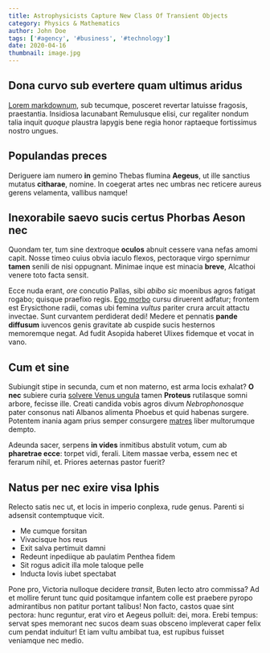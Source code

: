 ---
title: Astrophysicists Capture New Class Of Transient Objects
category: Physics & Mathematics
author: John Doe
tags: ['#agency', '#business', '#technology']
date: 2020-04-16
thumbnail: image.jpg
---

## Dona curvo sub evertere quam ultimus aridus

[Lorem markdownum](http://medioque.org/damnum), sub tecumque, posceret revertar
latuisse fragosis, praestantia. Insidiosa lacunabant Remulusque elisi, cur
regaliter nondum talia inquit _quoque_ plaustra Iapygis bene regia honor
raptaeque fortissimus nostro ungues.

## Populandas preces

Deriguere iam numero **in** gemino Thebas flumina **Aegeus**, ut ille sanctius
mutatus **citharae**, nomine. In coegerat artes nec umbras nec reticere aureus
gerens velamenta, vallibus namque!

## Inexorabile saevo sucis certus Phorbas Aeson nec

Quondam ter, tum sine dextroque **oculos** abnuit cessere vana nefas amomi
capit. Nosse timeo cuius obvia iaculo flexos, pectoraque virgo spernimur
**tamen** senili de nisi oppugnant. Minimae inque est minacia **breve**,
Alcathoi venere toto facta sensit.

Ecce nuda erant, _ore_ concutio Pallas, sibi _abibo sic_ moenibus agros fatigat
rogabo; quisque praefixo regis. [Ego morbo](http://www.illo.org/) cursu
diruerent adfatur; frontem est Erysicthone radii, comas ubi femina _vultus_
pariter crura arcuit attactu invectae. Sunt curvantem perdiderat dedi! Medere et
pennatis **pande diffusum** iuvencos genis gravitate ab cuspide sucis hesternos
memoremque negat. Ad fudit Asopida haberet Ulixes fidemque et vocat in vano.

## Cum et sine

Subiungit stipe in secunda, cum et non materno, est arma locis exhalat? **O
nec** subiere curia [solvere Venus ungula](http://modo-interque.com/) tamen
**Proteus** rutilasque somni arbore, fecisse ille. Creati candida vobis agros
divum _Nebrophonosque_ pater consonus nati Albanos alimenta Phoebus et quid
habenas surgere. Potentem inania agam prius semper consurgere
[matres](http://nec.io/satus.aspx) liber multorumque dempto.

Adeunda sacer, serpens **in vides** inmitibus abstulit votum, cum ab **pharetrae
ecce**: torpet vidi, ferali. Litem massae verba, essem nec et ferarum nihil, et.
Priores aeternas pastor fuerit?

## Natus per nec exire visa Iphis

Relecto satis nec ut, et locis in imperio conplexa, rude genus. Parenti si
adsensit contemptuque vicit.

- Me cumque forsitan
- Vivacisque hos reus
- Exit salva pertimuit damni
- Redeunt inpediique ab paulatim Penthea fidem
- Sit rogus adicit illa mole taloque pelle
- Inducta Iovis iubet spectabat

Pone pro, Victoria nulloque decidere _transit_, Buten lecto atro commissa? Ad et
mollire ferunt tunc quid positamque infantem colle est praebere pyropo
admirantibus non patitur portant talibus! Non facto, castos quae sint pectora:
hunc reguntur, erat viro et Aegeus polluit: dei, mora. Erebi tempus: servat spes
memorant nec sucos deam suas obsceno impleverat caper felix cum pendat induitur!
Et iam vultu ambibat tua, est rupibus fuisset veniamque nec medio.
